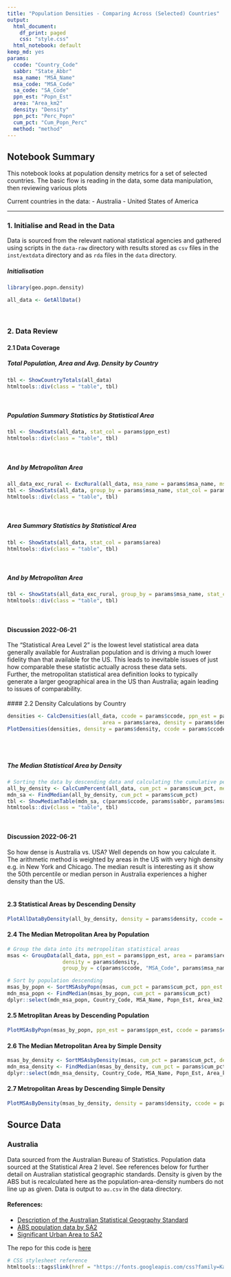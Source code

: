 ```yaml
---
title: "Population Densities - Comparing Across (Selected) Countries"
output:
  html_document:
    df_print: paged
    css: "style.css"
  html_notebook: default
keep_md: yes
params:
  ccode: "Country_Code"
  sabbr: "State_Abbr"
  msa_name: "MSA_Name"
  msa_code: "MSA_Code"
  sa_code: "SA_Code"
  ppn_est: "Popn_Est"
  area: "Area_km2"
  density: "Density"
  ppn_pct: "Perc_Popn"
  cum_pct: "Cum_Popn_Perc"
  method: "method"
---
```


## Notebook Summary 
This notebook looks at population density metrics for a set of selected countries.
The basic flow is reading in the data, some data manipulation, then reviewing
various plots

Current countries in the data:
- Australia
- United States of America

---

### 1. Initialise and Read in the Data
Data is sourced from the relevant national statistical agencies and gathered
using scripts in the `data-raw` directory with results stored as `csv` files in
the `inst/extdata` directory and as `rda` files in the `data` directory.
<br>  
  
##### Initialisation
```r
library(geo.popn.density)

all_data <- GetAllData()
```
<br>  
  
### 2. Data Review
#### 2.1 Data Coverage
##### Total Population, Area and Avg. Density by Country
```r
tbl <- ShowCountryTotals(all_data)
htmltools::div(class = "table", tbl)
```
<br>  
  
##### Population Summary Statistics by Statistical Area
```r
tbl <- ShowStats(all_data, stat_col = params$ppn_est)
htmltools::div(class = "table", tbl)
```
<br>  

##### And by Metropolitan Area
``` r
all_data_exc_rural <- ExcRural(all_data, msa_name = params$msa_name, msa_code = params$msa_code)
tbl <- ShowStats(all_data, group_by = params$msa_name, stat_col = params$ppn_est)
htmltools::div(class = "table", tbl)
```
<br>  
  
##### Area Summary Statistics by Statistical Area
``` r
tbl <- ShowStats(all_data, stat_col = params$area)
htmltools::div(class = "table", tbl)
```
<br>  

##### And by Metropolitan Area
``` r
tbl <- ShowStats(all_data_exc_rural, group_by = params$msa_name, stat_col = params$area)
htmltools::div(class = "table", tbl)
```
<br>  

#### Discussion 2022-06-21
The "Statistical Area Level 2" is the lowest level statistical area data
generally available for Australian population and is driving a much lower
fidelity than that available for the US. This leads to inevitable issues
of just how comparable these statistic actually across these data sets.  
Further, the metropolitan statistical area definition looks to typically
generate a larger geographical area in the US than Australia; again leading
to issues of comparability.
<br>  
#### 2.2 Density Calculations by Country
```r
densities <- CalcDensities(all_data, ccode = params$ccode, ppn_est = params$ppn_est,
                               area = params$area, density = params$density, group_by = params$ccode)
PlotDensities(densities, density = params$density, ccode = params$ccode)
```
<br><br>  

##### The Median Statistical Area by Density
```r
# Sorting the data by descending data and calculating the cumulative percentage population to find the median
all_by_density <- CalcCumPercent(all_data, cum_pct = params$cum_pct, metric = params$ppn_est, sort_by = params$density, group_by = params$ccode)
mdn_sa <- FindMedian(all_by_density, cum_pct = params$cum_pct)
tbl <- ShowMedianTable(mdn_sa, c(params$ccode, params$sabbr, params$msa_name, params$sa_code, params$ppn_est, params$area, params$density, params$cum_pct))
htmltools::div(class = "table", tbl)

```
<br>  

#### Discussion 2022-06-21
So how dense is Australia vs. USA? Well depends on how you calculate it. The
arithmetic method is weighted by areas in the US with very high density e.g. in
New York and Chicago. The median result is interesting as it show the 50th 
percentile or median person in Australia experiences a higher density than
the US.
<br><br>  

#### 2.3 Statistical Areas by Descending Density
```r
PlotAllDataByDensity(all_by_density, density = params$density, ccode = params$ccode, cum_pct = params$cum_pct, mdn_sa = mdn_sa)
```

#### 2.4 The Median Metropolitan Area by Population
```r
# Group the data into its metropolitan statistical areas
msas <- GroupData(all_data, ppn_est = params$ppn_est, area = params$area, ppn_pct = params$ppn_pct,
                  density = params$density,
                  group_by = c(params$ccode, "MSA_Code", params$msa_name, "Metro_Micro"))

# Sort by population descending
msas_by_popn <- SortMSAsbyPopn(msas, cum_pct = params$cum_pct, ppn_est = params$ppn_est, ppn_pct = params$ppn_pct, msa_name = params$msa_name, group_by = params$ccode)
mdn_msa_popn <- FindMedian(msas_by_popn, cum_pct = params$cum_pct)
dplyr::select(mdn_msa_popn, Country_Code, MSA_Name, Popn_Est, Area_km2, Density, Cum_Popn_Perc)
```

#### 2.5 Metroplitan Areas by Descending Population
```r
PlotMSAsByPopn(msas_by_popn, ppn_est = params$ppn_est, ccode = params$ccode, cum_pct = params$cum_pct)
```

#### 2.6 The Median Metropolitan Area by Simple Density
```r
msas_by_density <- SortMSAsbyDensity(msas, cum_pct = params$cum_pct, density = params$density, ppn_pct = params$ppn_pct, group_by = params$ccode)
mdn_msa_density <- FindMedian(msas_by_density, cum_pct = params$cum_pct)
dplyr::select(mdn_msa_density, Country_Code, MSA_Name, Popn_Est, Area_km2, Density, Cum_Popn_Perc)
```

#### 2.7 Metropolitan Areas by Descending Simple Density
```r
PlotMSAsByDensity(msas_by_density, density = params$density, ccode = params$ccode, cum_pct = params$cum_pct)
```

## Source Data
### Australia
Data sourced from the Australian Bureau of Statistics. Population data sourced
at the Statistical Area 2 level. See references below for further detail on
Australian statistical geographic standards. Density is given by the ABS but
is recalculated here as the population-area-density numbers do not line up as
given. Data is output to `au.csv` in the data directory.

#### References:
* [Description of the Australian Statistical Geography Standard](https://www.abs.gov.au/statistics/standards/australian-statistical-geography-standard-asgs-edition-3/jul2021-jun2026#asgs-diagram)
* [ABS population data by SA2](https://www.abs.gov.au/statistics/people/population/regional-population/2020-21#data-download)
* [Significant Urban Area to SA2](https://www.abs.gov.au/AUSSTATS/abs@.nsf/DetailsPage/1270.0.55.004July%202016?OpenDocument)

The repo for this code is [here](https://github.com/qwertytam/geo.popn.density)


```r
# CSS stylesheet reference
htmltools::tags$link(href = "https://fonts.googleapis.com/css?family=Karla:400,700|Fira+Mono&display=fallback", rel = "stylesheet")
```
